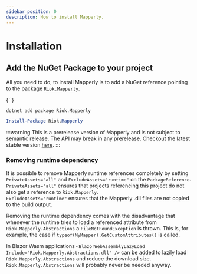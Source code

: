 ```yaml
---
sidebar_position: 0
description: How to install Mapperly.
---
```



# Installation

## Add the NuGet Package to your project

All you need to do, to install Mapperly is to add a NuGet reference pointing to the package [`Riok.Mapperly`](https://www.nuget.org/packages/Riok.Mapperly).

<!-- do not indent this, it won't work, https://stackoverflow.com/a/67579641/3302887 -->

<Tabs>
<TabItem value="csproj" label="PackageReference" default>
    <CodeBlock language="xml">{`<PackageReference Include="Riok.Mapperly" Version="${useDocusaurusContext().siteConfig.customFields.mapperlyVersion}" />`}</CodeBlock>
</TabItem>
<TabItem value="dontet-cli" label=".NET CLI">

```bash
dotnet add package Riok.Mapperly
```

</TabItem>
<TabItem value="pkg-manager" label="Package Manager">

```powershell
Install-Package Riok.Mapperly
```

</TabItem>
</Tabs>

<Conditional condition={!useDocusaurusContext().siteConfig.customFields.environment.stable}>

:::warning
This is a prerelease version of Mapperly and is not subject to semantic release.
The API may break in any prerelease.
Checkout the latest stable version [here](https://mapperly.riok.app).
:::

</Conditional>

### Removing runtime dependency

It is possible to remove Mapperly runtime references completely by setting `PrivateAssets="all"` and `ExcludeAssets="runtime"` on the `PackageReference`.  
`PrivateAssets="all"` ensures that projects referencing this project do not also get a reference to `Riok.Mapperly`.  
`ExcludeAssets="runtime"` ensures that the Mapperly .dll files are not copied to the build output.

Removing the runtime dependency comes with the disadvantage that whenever the runtime tries
to load a referenced attribute from `Riok.Mapperly.Abstractions` a `FileNotFoundException` is thrown.
This is, for example, the case if `typeof(MyMapper).GetCustomAttributes()` is called.

In Blazor Wasm applications `<BlazorWebAssemblyLazyLoad Include="Riok.Mapperly.Abstractions.dll" />` can be added to lazily load `Riok.Mapperly.Abstractions`
and reduce the download size.
`Riok.Mapperly.Abstractions` will probably never be needed anyway.
